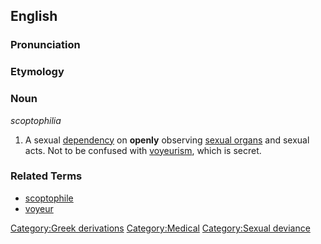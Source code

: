 ==English==

===Pronunciation===
{{substub}}

===Etymology===
{{substub}}

===Noun===
''scoptophilia''

# A sexual [[dependency]] on '''openly''' observing [[genitalia|sexual organs]] and sexual acts. Not to be confused with [[voyeurism]], which is secret.

===Related Terms===
*[[scoptophile]]
*[[voyeur]]

[[Category:Greek derivations]]
[[Category:Medical]]
[[Category:Sexual deviance]]

{{rfd}}